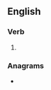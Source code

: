 {{also|co-opted}}
==English==

===Verb===
{{head|en|verb form}}

# {{en-past of|coopt}}

===Anagrams===
* {{anagrams|en|a=cdeoopt|octoped|topcode}}